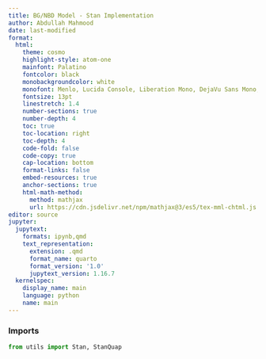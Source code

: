 ```yaml
---
title: BG/NBD Model - Stan Implementation
author: Abdullah Mahmood
date: last-modified
format:
  html:
    theme: cosmo
    highlight-style: atom-one
    mainfont: Palatino
    fontcolor: black
    monobackgroundcolor: white
    monofont: Menlo, Lucida Console, Liberation Mono, DejaVu Sans Mono, Bitstream Vera Sans Mono, Courier New, monospace
    fontsize: 13pt
    linestretch: 1.4
    number-sections: true
    number-depth: 4
    toc: true
    toc-location: right
    toc-depth: 4
    code-fold: false
    code-copy: true
    cap-location: bottom
    format-links: false
    embed-resources: true
    anchor-sections: true
    html-math-method:
      method: mathjax
      url: https://cdn.jsdelivr.net/npm/mathjax@3/es5/tex-mml-chtml.js
editor: source
jupyter:
  jupytext:
    formats: ipynb,qmd
    text_representation:
      extension: .qmd
      format_name: quarto
      format_version: '1.0'
      jupytext_version: 1.16.7
  kernelspec:
    display_name: main
    language: python
    name: main
---
```


### Imports

```python
from utils import Stan, StanQuap
```
